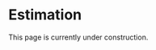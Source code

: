 # Estimation {#sec-estimation}

::: {.callout-note appearance="simple" .content-visible when-format="html"}
This page is currently under construction.
:::
